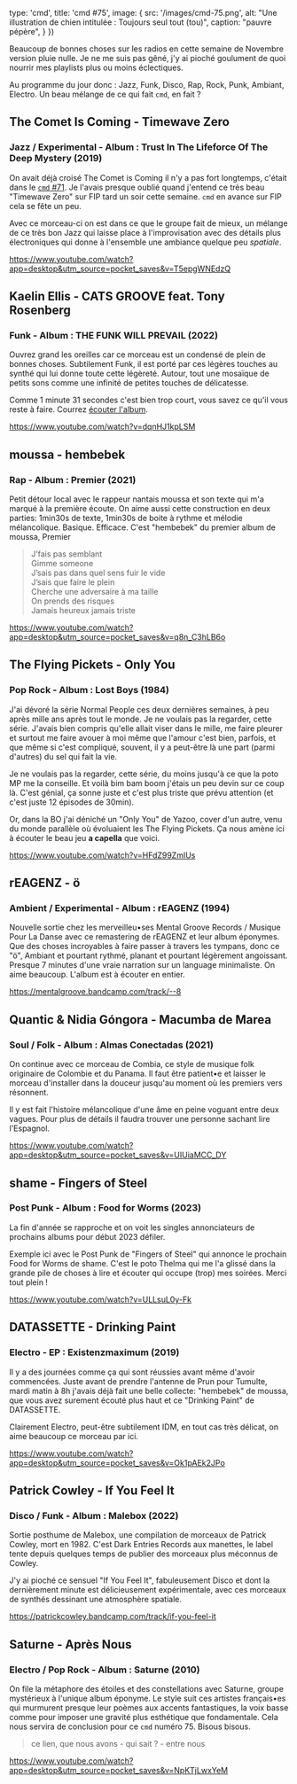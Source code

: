 

  type: 'cmd',
  title: 'cmd #75',
  image: {
    src: '/images/cmd-75.png',
    alt: "Une illustration de chien intitulée : Toujours seul tout (tou)",
    caption: "pauvre pépère",
  }
})

Beaucoup de bonnes choses sur les radios en cette semaine de Novembre version
pluie nulle. Je ne me suis pas gêné, j'y ai pioché goulument de quoi nourrir mes
playlists plus ou moins éclectiques.

Au programme du jour donc : Jazz, Funk, Disco, Rap, Rock, Punk, Ambiant,
Electro. Un beau mélange de ce qui fait `cmd`, en fait ?



## The Comet Is Coming - Timewave Zero

### Jazz / Experimental - Album :  Trust In The Lifeforce Of The Deep Mystery (2019)

On avait déjà croisé The Comet is Coming il n'y a pas fort longtemps, c'était
dans le [`cmd` #71](https://cmd.wuips.com/post/2022-10-28-cmd-71). Je l'avais
presque oublié quand j'entend ce très beau "Timewave Zero" sur FIP tard un soir
cette semaine. `cmd` en avance sur FIP cela se fête un peu.

Avec ce morceau-ci on est dans ce que le groupe fait de mieux, un mélange de ce
très bon Jazz qui laisse place à l'improvisation avec des détails plus
électroniques qui donne à l'ensemble une ambiance quelque peu _spatiale_.

https://www.youtube.com/watch?app=desktop&utm_source=pocket_saves&v=T5epgWNEdzQ



## Kaelin Ellis - CATS GROOVE feat. Tony Rosenberg

### Funk - Album : THE FUNK WILL PREVAIL (2022)

Ouvrez grand les oreilles car ce morceau est un condensé de plein de bonnes
choses. Subtilement Funk, il est porté par ces légères touches au synthé qui lui
donne toute cette légèreté. Autour, tout une mosaïque de petits sons comme une
infinité de petites touches de délicatesse.

Comme 1 minute 31 secondes c'est bien trop court, vous savez ce qu'il vous reste
à faire. Courrez [écouter
l'album](https://open.spotify.com/album/4ZEbJk4ytV7Y9BAJm7pqqd?go=1&utm_source=embed_player_m&utm_medium=desktop&nd=1).

https://www.youtube.com/watch?v=dqnHJ1kpLSM



## moussa - hembebek

### Rap - Album : Premier (2021)

Petit détour local avec le rappeur nantais moussa et son texte qui m'a marqué à
la première écoute. On aime aussi cette construction en deux parties: 1min30s de
texte, 1min30s de boite à rythme et mélodie mélancolique. Basique. Efficace.
C'est "hembebek" du premier album de moussa, Premier

> J’fais pas semblant <br />
> Gimme someone <br />
> J’sais pas dans quel sens fuir le vide <br />
> J’sais que faire le plein <br />
> Cherche une adversaire à ma taille <br />
> On prends des risques <br />
> Jamais heureux jamais triste <br />

https://www.youtube.com/watch?app=desktop&utm_source=pocket_saves&v=q8n_C3hLB6o



## The Flying Pickets - Only You

### Pop Rock - Album : Lost Boys (1984)

J'ai dévoré la série Normal People ces deux dernières semaines, à peu après
mille ans après tout le monde. Je ne voulais pas la regarder, cette série.
J'avais bien compris qu'elle allait viser dans le mille, me faire pleurer et
surtout me faire avouer à moi même que l'amour c'est bien, parfois, et que même
si c'est compliqué, souvent, il y a peut-être là une part (parmi d'autres) du
sel qui fait la vie.

Je ne voulais pas la regarder, cette série, du moins jusqu'à ce que la poto MP
me la conseille. Et voilà bim bam boom j'étais un peu devin sur ce coup là.
C'est génial, ça sonne juste et c'est plus triste que prévu attention (et c'est
juste 12 épisodes de 30min).

Or, dans la BO j'ai déniché un "Only You" de Yazoo, cover d'un autre, venu du
monde parallèle où évoluaient les The Flying Pickets. Ça nous amène ici à
écouter le beau jeu __a capella__ que voici.

https://www.youtube.com/watch?v=HFdZ99ZmIUs



## rEAGENZ - ö

### Ambient / Experimental - Album : rEAGENZ (1994)

Nouvelle sortie chez les merveilleu•ses Mental Groove Records / Musique Pour La
Danse avec ce remastering de rEAGENZ et leur album éponymes. Que des choses
incroyables à faire passer à travers les tympans, donc ce "ö", Ambiant et
pourtant rythmé, planant et pourtant légèrement angoissant. Presque 7 minutes
d'une vraie narration sur un language minimaliste. On aime beaucoup. L'album est
à écouter en entier.

https://mentalgroove.bandcamp.com/track/--8



## Quantic & Nidia Góngora - Macumba de Marea

### Soul / Folk - Album : Almas Conectadas (2021)

On continue avec ce morceau de Combia, ce style de musique folk originaire de
Colombie et du Panama. Il faut être patient•e et laisser le morceau d'installer
dans la douceur jusqu'au moment où les premiers vers résonnent.

Il y est fait l'histoire mélancolique d'une âme en peine voguant entre deux
vagues. Pour plus de détails il faudra trouver une personne sachant lire
l'Espagnol.

https://www.youtube.com/watch?app=desktop&utm_source=pocket_saves&v=UIUiaMCC_DY



## shame - Fingers of Steel

### Post Punk - Album : Food for Worms (2023)

La fin d'année se rapproche et on voit les singles annonciateurs de prochains
albums pour début 2023 défiler.

Exemple ici avec le Post Punk de "Fingers of Steel" qui annonce le prochain Food
for Worms de shame. C'est le poto Thelma qui me l'a glissé dans la grande pile
de choses à lire et écouter qui occupe (trop) mes soirées. Merci tout plein !

https://www.youtube.com/watch?v=ULLsuL0y-Fk



## DATASSETTE - Drinking Paint

### Electro - EP : Existenzmaximum (2019)

Il y a des journées comme ça qui sont réussies avant même d'avoir commencées.
Juste avant de prendre l'antenne de Prun pour Tumulte, mardi matin à 8h j'avais
déjà fait une belle collecte: "hembebek" de moussa, que vous avez surement
écouté plus haut et ce "Drinking Paint" de DATASSETTE.

Clairement Electro, peut-être subtilement IDM, en tout cas très délicat, on aime
beaucoup ce morceau par ici.

https://www.youtube.com/watch?app=desktop&utm_source=pocket_saves&v=Ok1pAEk2JPo



## Patrick Cowley - If You Feel It

### Disco / Funk - Album : Malebox (2022)

Sortie posthume de Malebox, une compilation de morceaux de Patrick Cowley, mort
en 1982. C'est Dark Entries Records aux manettes, le label tente depuis quelques
temps de publier des morceaux plus méconnus de Cowley.

J'y ai pioché ce sensuel "If You Feel It", fabuleusement Disco et dont la
dernièrement minute est délicieusement expérimentale, avec ces morceaux de
synthés dessinant une atmosphère spatiale.

https://patrickcowley.bandcamp.com/track/if-you-feel-it



## Saturne - Après Nous

### Electro / Pop Rock - Album : Saturne (2010)

On file la métaphore des étoiles et des constellations avec Saturne, groupe
mystérieux à l'unique album éponyme. Le style suit ces artistes français•es qui
murmurent presque leur poèmes aux accents fantastiques, la voix basse comme pour
imposer une gravité plus esthétique que fondamentale. Cela nous servira de
conclusion pour ce `cmd` numéro 75. Bisous bisous.

> ce lien, que nous avons - qui sait ? - entre nous

https://www.youtube.com/watch?app=desktop&utm_source=pocket_saves&v=NpKTjLwxYeM

